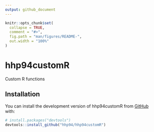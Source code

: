 ```yaml
---
output: github_document
---
```


<!-- README.md is generated from README.Rmd. Please edit that file -->

```r
knitr::opts_chunk$set(
  collapse = TRUE,
  comment = "#>",
  fig.path = "man/figures/README-",
  out.width = "100%"
)
```

# hhp94customR

<!-- badges: start -->
<!-- badges: end -->

Custom R functions

## Installation

You can install the development version of hhp94customR from [GitHub](https://github.com/) with:

``` r
# install.packages("devtools")
devtools::install_github("hhp94/hhp94customR")
```
